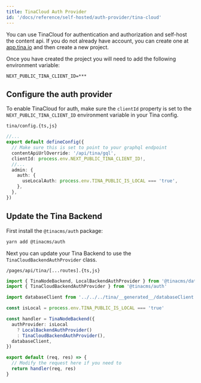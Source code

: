 ```yaml
---
title: TinaCloud Auth Provider
id: '/docs/reference/self-hosted/auth-provider/tina-cloud'
---
```


You can use TinaCloud for authentication and authorization and self-host the content api. If you do not already have account,
you can create one at [app.tina.io](https://app.tina.io) and then create a new project.

Once you have created the project you will need to add the following environment variable:

```env
NEXT_PUBLIC_TINA_CLIENT_ID=***
```

## Configure the auth provider

To enable TinaCloud for auth, make sure the `clientId` property is set to the `NEXT_PUBLIC_TINA_CLIENT_ID` environment variable in your Tina config.

`tina/config.{ts,js}`

```ts
//...
export default defineConfig({
  // Make sure this is set to point to your graphql endpoint
  contentApiUrlOverride: '/api/tina/gql',
  clientId: process.env.NEXT_PUBLIC_TINA_CLIENT_ID!,
  //...
  admin: {
    auth: {
      useLocalAuth: process.env.TINA_PUBLIC_IS_LOCAL === 'true',
    },
  },
})
```

## Update the Tina Backend

First install the `@tinacms/auth` package:

```bash
yarn add @tinacms/auth
```

Next you can update your Tina Backend to use the `TinaCloudBackendAuthProvider` class.

`/pages/api/tina/[...routes].{ts,js}`

```ts
import { TinaNodeBackend, LocalBackendAuthProvider } from '@tinacms/datalayer'
import { TinaCloudBackendAuthProvider } from '@tinacms/auth'

import databaseClient from '../../../tina/__generated__/databaseClient'

const isLocal = process.env.TINA_PUBLIC_IS_LOCAL === 'true'

const handler = TinaNodeBackend({
  authProvider: isLocal
    ? LocalBackendAuthProvider()
    : TinaCloudBackendAuthProvider(),
  databaseClient,
})

export default (req, res) => {
  // Modify the request here if you need to
  return handler(req, res)
}
```
